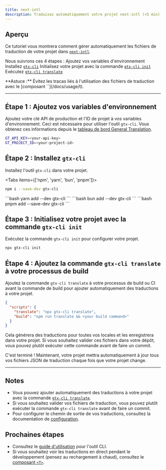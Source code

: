 ```yaml
---
title: next-intl
description: Traduisez automatiquement votre projet next-intl (<5 min)
---
```


## Aperçu

Ce tutoriel vous montrera comment gérer automatiquement les fichiers de traduction de votre projet dans [`next-intl`](https://next-intl.dev/).

Nous suivrons ces 4 étapes :
<Steps>
  <Step>
    Ajoutez vos variables d'environnement
  </Step>
  <Step>
    Installez [`gtx-cli`](/docs/cli)
  </Step>
  <Step>
    Initialisez votre projet avec la commande [`gtx-cli init`](/docs/cli/init)
  </Step>
  <Step>
    Exécutez [`gtx-cli translate`](/docs/cli/translate#translate-json)
  </Step>
</Steps>

<Callout>
  **Astuce :**
  Évitez les tracas liés à l'utilisation des fichiers de traduction avec le [composant `<T>`](/docs/usage/t).
</Callout>

---

## Étape 1 : Ajoutez vos variables d'environnement

Ajoutez votre clé API de production et l'ID de projet à vos variables d'environnement.
Ceci est nécessaire pour utiliser l'outil `gtx-cli`.
Vous obtenez ces informations depuis le [tableau de bord General Translation](https://generaltranslation.com/dashboard).

```bash title=".env"
GT_API_KEY=<your-api-key>
GT_PROJECT_ID=<your-project-id>
```

## Étape 2 : Installez `gtx-cli`

Installez l'outil `gtx-cli` dans votre projet.

<Tabs items={['npm', 'yarn', 'bun', 'pnpm']}>
  <Tab value="npm">
  ```bash 
  npm i --save-dev gtx-cli
  ``` 
  </Tab>
  <Tab value="yarn">
  ```bash 
  yarn add --dev gtx-cli
  ```
  </Tab>

  <Tab value="bun">
  ```bash 
  bun add --dev gtx-cli
  ```
  </Tab>
  <Tab value="pnpm">
  ```bash 
  pnpm add --save-dev gtx-cli
  ```
  </Tab>
</Tabs>

## Étape 3 : Initialisez votre projet avec la commande `gtx-cli init`

Exécutez la commande `gtx-cli init` pour configurer votre projet.

```bash
npx gtx-cli init
```

## Étape 4 : Ajoutez la commande `gtx-cli translate` à votre processus de build

Ajoutez la commande `gtx-cli translate` à votre processus de build ou CI avant la commande de build pour ajouter automatiquement des traductions à votre projet.

```json title="package.json"
{
  "scripts": {
    "translate": "npx gtx-cli translate",
    "build": "npm run translate && <your build command>"
  }
}
```
Cela générera des traductions pour toutes vos locales et les enregistrera dans votre projet.
Si vous souhaitez valider ces fichiers dans votre dépôt, vous pouvez plutôt exécuter cette commande avant de faire un commit.


C'est terminé ! Maintenant, votre projet mettra automatiquement à jour tous vos fichiers JSON de traduction chaque fois que votre projet change.

---

## Notes
 * Vous pouvez ajouter automatiquement des traductions à votre projet avec la commande [`gtx-cli translate`](/docs/cli/translate#translate-json).
 * Si vous souhaitez valider vos fichiers de traduction, vous pouvez plutôt exécuter la commande `gtx-cli translate` avant de faire un commit.
 * Pour configurer le chemin de sortie de vos traductions, consultez la documentation de [configuration](/docs/cli/reference/config).

## Prochaines étapes
 * Consultez le [guide d'utilisation](/docs/cli/reference/usage) pour l'outil CLI.
 * Si vous souhaitez voir les traductions en direct pendant le développement (pensez au rechargement à chaud), consultez le [composant `<T>`](/docs/usage/t).